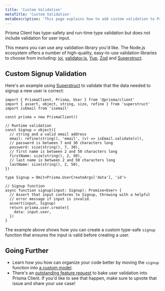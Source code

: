 ```yaml
---
title: 'Custom Validation'
metaTitle: 'Custom Validation'
metaDescription: 'This page explains how to add custom validation to Prisma Client'
---
```


<TopBlock>

Prisma Client has type-safety and run-time type validation but does not include validation for user input.

This means you can use any validation library you'd like. The Node.js ecosystem offers a number of high-quality, easy-to-use validation libraries to choose from including: [joi](https://github.com/sideway/joi), [validator.js](https://github.com/validatorjs/validator.js), [Yup](https://github.com/jquense/yup), [Zod](https://github.com/colinhacks/zod) and [Superstruct](https://github.com/ianstormtaylor/superstruct).

</TopBlock>

## Custom Signup Validation

Here's an example using [Superstruct](https://github.com/ianstormtaylor/superstruct) to validate that the data needed to signup a new user is correct:

```tsx
import { PrismaClient, Prisma, User } from '@prisma/client'
import { assert, object, string, size, refine } from 'superstruct'
import isEmail from 'isemail'

const prisma = new PrismaClient()

// Runtime validation
const Signup = object({
  // string and a valid email address
  email: refine(string(), 'email', (v) => isEmail.validate(v)),
  // password is between 7 and 30 characters long
  password: size(string(), 7, 30),
  // first name is between 2 and 50 characters long
  firstName: size(string(), 2, 50),
  // last name is between 2 and 50 characters long
  lastName: size(string(), 2, 50),
})

type Signup = Omit<Prisma.UserCreateArgs['data'], 'id'>

// Signup function
async function signup(input: Signup): Promise<User> {
  // Assert that input conforms to Signup, throwing with a helpful
  // error message if input is invalid.
  assert(input, Signup)
  return prisma.user.create({
    data: input.user,
  })
}
```

The example above shows how you can create a custom type-safe `signup` function that ensures the input is valid before creating a user.

## Going Further

- Learn how you how can organize your code better by moving the `signup` function into [a custom model](/concepts/components/prisma-client/custom-models).
- There's an [outstanding feature request](https://github.com/prisma/prisma/issues/3528) to bake user validation into Prisma Client. If you'd like to see that happen, make sure to upvote that issue and share your use case!
